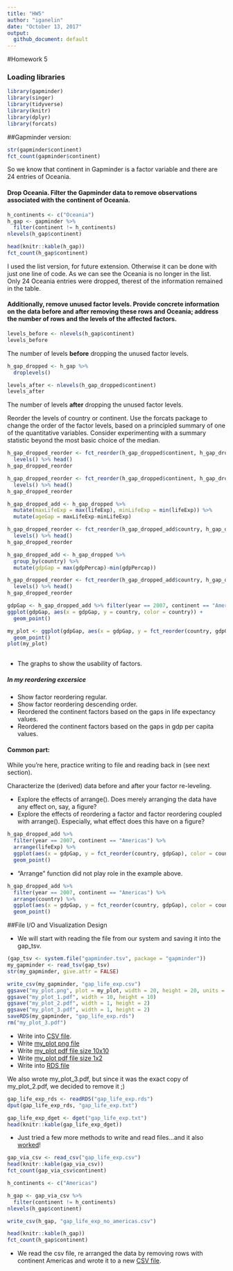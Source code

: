 ```yaml
---
title: "HW5"
author: "iganelin"
date: "October 13, 2017"
output:
  github_document: default
---
```


#Homework 5

### Loading libraries
```r
library(gapminder)
library(singer)
library(tidyverse)
library(knitr)
library(dplyr)
library(forcats)
```

##Gapminder version:

```r
str(gapminder$continent)
fct_count(gapminder$continent)
```
So we know that continent in Gapminder is a factor variable and there are 24 entries of Oceania.

#### Drop Oceania. Filter the Gapminder data to remove observations associated with the continent of Oceania. 
```r
h_continents <- c("Oceania")
h_gap <- gapminder %>%
  filter(continent != h_continents)
nlevels(h_gap$continent)

head(knitr::kable(h_gap))
fct_count(h_gap$continent)
```
I used the list version, for future extension. Otherwise it can be done with just one line of code. As we can see the Oceania is no longer in the list. Only 24  Oceania entries were dropped, therest of the information remained in the table.

#### Additionally, remove unused factor levels. Provide concrete information on the data before and after removing these rows and Oceania; address the number of rows and the levels of the affected factors.
```r
levels_before <- nlevels(h_gap$continent)
levels_before
```

The number of levels **before** dropping the unused factor levels.
```r
h_gap_dropped <- h_gap %>% 
  droplevels()

levels_after <- nlevels(h_gap_dropped$continent)
levels_after
```

The number of levels **after** dropping the unused factor levels.

Reorder the levels of country or continent. Use the forcats package to change the order of the factor levels, based on a principled summary of one of the quantitative variables. Consider experimenting with a summary statistic beyond the most basic choice of the median.

```r
h_gap_dropped_reorder <- fct_reorder(h_gap_dropped$continent, h_gap_dropped$lifeExp) %>% 
  levels() %>% head()
h_gap_dropped_reorder

h_gap_dropped_reorder <- fct_reorder(h_gap_dropped$continent, h_gap_dropped$lifeExp,  .desc = TRUE) %>% 
  levels() %>% head()
h_gap_dropped_reorder

h_gap_dropped_add <- h_gap_dropped %>% 
  mutate(maxLifeExp = max(lifeExp), minLifeExp = min(lifeExp)) %>% 
  mutate(ageGap = maxLifeExp-minLifeExp)

h_gap_dropped_reorder <- fct_reorder(h_gap_dropped_add$country, h_gap_dropped_add$ageGap) %>% 
  levels() %>% head()
h_gap_dropped_reorder

h_gap_dropped_add <- h_gap_dropped %>% 
  group_by(country) %>% 
  mutate(gdpGap = max(gdpPercap)-min(gdpPercap))

h_gap_dropped_reorder <- fct_reorder(h_gap_dropped_add$country, h_gap_dropped_add$gdpGap) %>% 
  levels() %>% head()
h_gap_dropped_reorder

```
```r
gdpGap <- h_gap_dropped_add %>% filter(year == 2007, continent == "Americas")
ggplot(gdpGap, aes(x = gdpGap, y = country, color = country)) +
  geom_point()

my_plot <- ggplot(gdpGap, aes(x = gdpGap, y = fct_reorder(country, gdpGap), color = country)) +
  geom_point()
plot(my_plot)
  
```

- The graphs to show the usability of factors.

##### In my reordering excersice
- Show factor reordering regular.
- Show factor reordering descending order.
- Reordered the continent factors based on the gaps in life expectancy values.
- Reordered the continent factors based on the gaps in gdp per capita values.

#### Common part:

While you’re here, practice writing to file and reading back in (see next section).

Characterize the (derived) data before and after your factor re-leveling.

- Explore the effects of arrange(). Does merely arranging the data have any effect on, say, a figure?
- Explore the effects of reordering a factor and factor reordering coupled with arrange(). Especially, what effect does this have on a figure?
```r
h_gap_dropped_add %>% 
  filter(year == 2007, continent == "Americas") %>% 
  arrange(lifeExp) %>% 
  ggplot(aes(x = gdpGap, y = fct_reorder(country, gdpGap), color = country)) +
  geom_point()
```


- "Arrange" function did not play role in the example above.

```r
h_gap_dropped_add %>% 
  filter(year == 2007, continent == "Americas") %>% 
  arrange(country) %>% 
  ggplot(aes(x = gdpGap, y = fct_reorder(country, gdpGap), color = country)) +
  geom_point()
```

##File I/O and Visualization Design


- We will start with reading the file from our system and saving it into the gap_tsv.

```r
(gap_tsv <- system.file("gapminder.tsv", package = "gapminder"))
my_gapminder <- read_tsv(gap_tsv)
str(my_gapminder, give.attr = FALSE)
```

```r
write_csv(my_gapminder, "gap_life_exp.csv")
ggsave("my_plot.png", plot = my_plot, width = 20, height = 20, units = "cm")
ggsave("my_plot_1.pdf", width = 10, height = 10)
ggsave("my_plot_2.pdf", width = 1, height = 2)
ggsave("my_plot_3.pdf", width = 1, height = 2)
saveRDS(my_gapminder, "gap_life_exp.rds")
rm("my_plot_3.pdf")
```

- Write into [CSV file](https://github.com/ilgan/STAT545-hw-ganelin-ilya/blob/master/HW5/gap_life_exp.csv).
- Write [my_plot png file](https://github.com/ilgan/STAT545-hw-ganelin-ilya/blob/master/HW5/my_plot.png)
- Write [my_plot pdf file size 10x10](https://github.com/ilgan/STAT545-hw-ganelin-ilya/blob/master/HW5/my_plot_1.pdf)
- Write [my_plot pdf file size 1x2](https://github.com/ilgan/STAT545-hw-ganelin-ilya/blob/master/HW5/my_plot_2.pdf)
- Write into [RDS file](https://github.com/ilgan/STAT545-hw-ganelin-ilya/blob/master/HW5/gap_life_exp.rds)

We also wrote my_plot_3.pdf, but since it was the exact copy of my_plot_2.pdf, we decided to remove it ;)

```r
gap_life_exp_rds <- readRDS("gap_life_exp.rds")
dput(gap_life_exp_rds, "gap_life_exp.txt")

gap_life_exp_dget <- dget("gap_life_exp.txt")
head(knitr::kable(gap_life_exp_dget))
```

- Just tried a few more methods to write and read files...and it also [worked](https://github.com/ilgan/STAT545-hw-ganelin-ilya/blob/master/HW5/gap_life_exp.txt)!


```r
gap_via_csv <- read_csv("gap_life_exp.csv")
head(knitr::kable(gap_via_csv))
fct_count(gap_via_csv$continent)

h_continents <- c("Americas")

h_gap <- gap_via_csv %>%
  filter(continent != h_continents)
nlevels(h_gap$continent)

write_csv(h_gap, "gap_life_exp_no_americas.csv")

head(knitr::kable(h_gap))
fct_count(h_gap$continent)
```

- We read the csv file, re arranged the data by removing rows with continent Americas and wrote it to a new [CSV file](https://github.com/ilgan/STAT545-hw-ganelin-ilya/blob/master/HW5/gap_life_exp_no_americas.csv).


